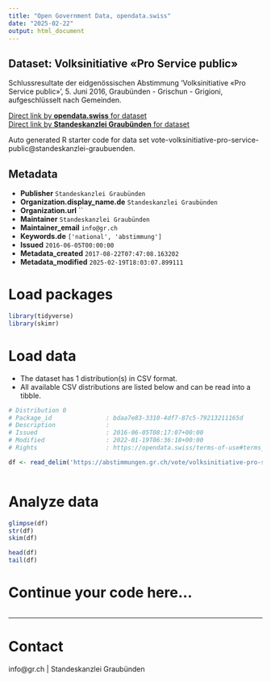 ```yaml
---
title: "Open Government Data, opendata.swiss"
date: "2025-02-22"
output: html_document
---
```


## Dataset: Volksinitiative «Pro Service public»

Schlussresultate der eidgenössischen Abstimmung 'Volksinitiative «Pro Service public»', 5. Juni 2016, Graubünden - Grischun - Grigioni, aufgeschlüsselt nach Gemeinden.

[Direct link by **opendata.swiss** for dataset](https://opendata.swiss/de/dataset/volksinitiative-pro-service-public)<br>
[Direct link by **Standeskanzlei Graubünden** for dataset](https://abstimmungen.gr.ch/vote/volksinitiative-pro-service-public/data)

Auto generated R starter code for data set vote-volksinitiative-pro-service-public@standeskanzlei-graubuenden.

## Metadata

- **Publisher** `Standeskanzlei Graubünden`
- **Organization.display_name.de** `Standeskanzlei Graubünden`
- **Organization.url** ``
- **Maintainer** `Standeskanzlei Graubünden`
- **Maintainer_email** `info@gr.ch`
- **Keywords.de** `['national', 'abstimmung']`
- **Issued** `2016-06-05T00:00:00`
- **Metadata_created** `2017-08-22T07:47:08.163202`
- **Metadata_modified** `2025-02-19T18:03:07.899111`


# Load packages

```r

library(tidyverse)
library(skimr)

```

# Load data

-   The dataset has 1 distribution(s) in CSV format.
-   All available CSV distributions are listed below and can be read into a tibble.

```r

# Distribution 0
# Package_id               : bdaa7e83-3310-4df7-87c5-79213211165d
# Description              : 
# Issued                   : 2016-06-05T08:17:07+00:00
# Modified                 : 2022-01-19T06:36:18+00:00
# Rights                   : https://opendata.swiss/terms-of-use#terms_by

df <- read_delim('https://abstimmungen.gr.ch/vote/volksinitiative-pro-service-public/data-csv')



```

# Analyze data

```r

glimpse(df)
str(df)
skim(df)

head(df)
tail(df)

```

# Continue your code here...

```r

```

------------------------------------------------------------------------

# Contact

info@gr.ch | Standeskanzlei Graubünden
